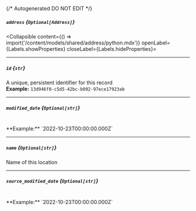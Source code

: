 {/* Autogenerated DO NOT EDIT  */}

##### `address` *{`Optional[Address]`}*
<Collapsible content={() => import('/content/models/shared/address/python.mdx')} openLabel={Labels.showProperties} closeLabel={Labels.hideProperties}>
</Collapsible>

---
##### `id` *{`str`}*
A unique, persistent identifier for this record
<br/>
**Example:** `13d946f0-c5d5-42bc-b092-97ece17923ab`

---
##### `modified_date` *{`Optional[str]`}*
<br/>
**Example:** `2022-10-23T00:00:00.000Z`

---
##### `name` *{`Optional[str]`}*
Name of this location

---
##### `source_modified_date` *{`Optional[str]`}*
<br/>
**Example:** `2022-10-23T00:00:00.000Z`


